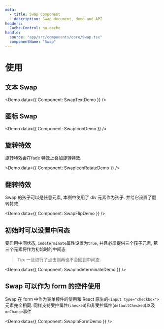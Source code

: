 ```yaml
---
meta:
  - title: Swap Component
  - description: Swap document, demo and API
headers:
  Cache-Control: no-cache
handle:
  source: "app/src/components/core/Swap.tsx"
  componentName: "Swap"
---
```



# 使用

## 文本 Swap

<Demo data={{ Component: SwapTextDemo }} />

## 图标 Swap

<Demo data={{ Component: SwapIconDemo }} />

## 旋转特效

旋转特效会在fade 特效上叠加旋转特效.

<Demo data={{ Component: SwapIconRotateDemo }} />

## 翻转特效

Swap 的孩子可以是任意元素, 本例中使用了 div 元素作为孩子. 并给它设置了翻转特效

<Demo data={{ Component: SwapFlipDemo }} />

## 初始时可以设置中间态

要启用中间状态, `indeterminate`属性设置为`true`, 并且必须提供三个孩子元素, 第三个元素将作为初始时的中间态

> Tip: 一旦进行了点击则再也不会回到中间态.

<Demo data={{ Component: SwapIndeterminateDemo }} />

## Swap 可以作为 form 的控件使用

Swap 在 form 中作为表单控件的使用和 React 原生的`<input type="checkbox">`元素完全相同. 同样支持受控属性(`checked`)和非受控属性(`defaultChecked`)以及`onChange`事件

<Demo data={{ Component: SwapInFormDemo }} />
